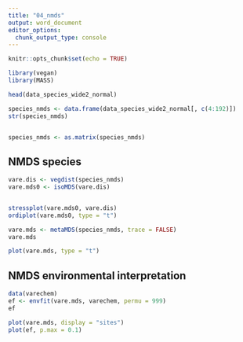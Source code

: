 ```yaml
---
title: "04_nmds"
output: word_document
editor_options: 
  chunk_output_type: console
---
```


```r
knitr::opts_chunk$set(echo = TRUE)
```


```r
library(vegan)
library(MASS)

head(data_species_wide2_normal)

species_nmds <- data.frame(data_species_wide2_normal[, c(4:192)])
str(species_nmds)


species_nmds <- as.matrix(species_nmds)

```

## NMDS species
```r
vare.dis <- vegdist(species_nmds)
vare.mds0 <- isoMDS(vare.dis)


stressplot(vare.mds0, vare.dis)
ordiplot(vare.mds0, type = "t")
```

```r
vare.mds <- metaMDS(species_nmds, trace = FALSE)
vare.mds

plot(vare.mds, type = "t")
```


## NMDS environmental interpretation 
```r
data(varechem)
ef <- envfit(vare.mds, varechem, permu = 999)
ef

plot(vare.mds, display = "sites")
plot(ef, p.max = 0.1)


```